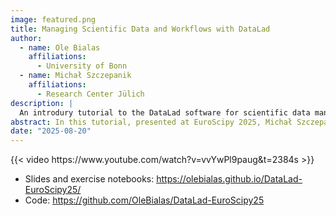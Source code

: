 ```yaml
---
image: featured.png
title: Managing Scientific Data and Workflows with DataLad
author:
  - name: Ole Bialas
    affiliations: 
      - University of Bonn
  - name: Michał Szczepanik
    affiliations: 
      - Research Center Jülich
description: |
  An introdury tutorial to the DataLad software for scientific data management.
abstract: In this tutorial, presented at EuroScipy 2025, Michał Szczepanik and I (Ole Bialas) introduce DataLad, which is a piece of software for managing data in research projects. We show how to clone and modify existing dataset, run commands, build analysis pipelines and manage multiple siblings of the same dataset distributed across different locations.
date: "2025-08-20"
---
```


{{< video https://www.youtube.com/watch?v=vvYwPl9paug&t=2384s >}}

- Slides and exercise notebooks: <https://olebialas.github.io/DataLad-EuroScipy25/>
- Code: <https://github.com/OleBialas/DataLad-EuroScipy25>
